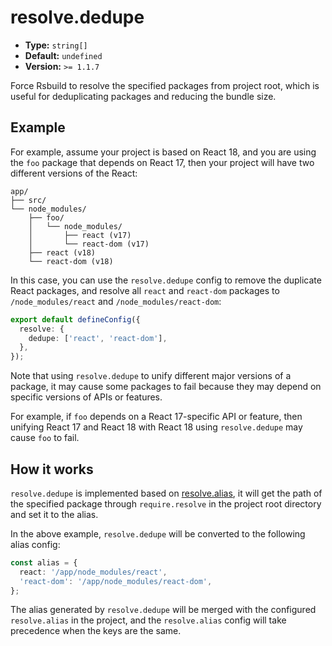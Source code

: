 # resolve.dedupe

- **Type:** `string[]`
- **Default:** `undefined`
- **Version:** `>= 1.1.7`

Force Rsbuild to resolve the specified packages from project root, which is useful for deduplicating packages and reducing the bundle size.

## Example

For example, assume your project is based on React 18, and you are using the `foo` package that depends on React 17, then your project will have two different versions of the React:

```
app/
├── src/
└── node_modules/
    ├── foo/
    │   └── node_modules/
    │       ├── react (v17)
    │       └── react-dom (v17)
    ├── react (v18)
    └── react-dom (v18)
```

In this case, you can use the `resolve.dedupe` config to remove the duplicate React packages, and resolve all `react` and `react-dom` packages to `/node_modules/react` and `/node_modules/react-dom`:

```ts title="rsbuild.config.ts"
export default defineConfig({
  resolve: {
    dedupe: ['react', 'react-dom'],
  },
});
```

Note that using `resolve.dedupe` to unify different major versions of a package, it may cause some packages to fail because they may depend on specific versions of APIs or features.

For example, if `foo` depends on a React 17-specific API or feature, then unifying React 17 and React 18 with React 18 using `resolve.dedupe` may cause `foo` to fail.

## How it works

`resolve.dedupe` is implemented based on [resolve.alias](/config/resolve/alias), it will get the path of the specified package through `require.resolve` in the project root directory and set it to the alias.

In the above example, `resolve.dedupe` will be converted to the following alias config:

```ts
const alias = {
  react: '/app/node_modules/react',
  'react-dom': '/app/node_modules/react-dom',
};
```

The alias generated by `resolve.dedupe` will be merged with the configured `resolve.alias` in the project, and the `resolve.alias` config will take precedence when the keys are the same.
